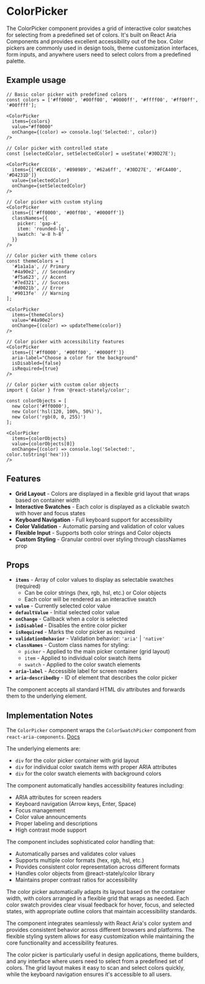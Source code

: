 

<Meta of={ColorPickerStories} />

# ColorPicker
The ColorPicker component provides a grid of interactive color swatches for selecting from a predefined set of colors. It's built on React Aria Components and provides excellent accessibility out of the box. Color pickers are commonly used in design tools, theme customization interfaces, form inputs, and anywhere users need to select colors from a predefined palette.

## Example usage
```tsx
// Basic color picker with predefined colors
const colors = ['#ff0000', '#00ff00', '#0000ff', '#ffff00', '#ff00ff', '#00ffff'];

<ColorPicker
  items={colors}
  value="#ff0000"
  onChange={(color) => console.log('Selected:', color)}
/>

// Color picker with controlled state
const [selectedColor, setSelectedColor] = useState('#30D27E');

<ColorPicker
  items={['#ECECE6', '#898989', '#62a6ff', '#30D27E', '#FCA400', '#D4231D']}
  value={selectedColor}
  onChange={setSelectedColor}
/>

// Color picker with custom styling
<ColorPicker
  items={['#ff0000', '#00ff00', '#0000ff']}
  classNames={{
    picker: 'gap-4',
    item: 'rounded-lg',
    swatch: 'w-8 h-8'
  }}
/>

// Color picker with theme colors
const themeColors = [
  '#1a1a1a', // Primary
  '#4a90e2', // Secondary
  '#f5a623', // Accent
  '#7ed321', // Success
  '#d0021b', // Error
  '#9013fe'  // Warning
];

<ColorPicker
  items={themeColors}
  value="#4a90e2"
  onChange={(color) => updateTheme(color)}
/>

// Color picker with accessibility features
<ColorPicker
  items={['#ff0000', '#00ff00', '#0000ff']}
  aria-label="Choose a color for the background"
  isDisabled={false}
  isRequired={true}
/>

// Color picker with custom color objects
import { Color } from '@react-stately/color';

const colorObjects = [
  new Color('#ff0000'),
  new Color('hsl(120, 100%, 50%)'),
  new Color('rgb(0, 0, 255)')
];

<ColorPicker
  items={colorObjects}
  value={colorObjects[0]}
  onChange={(color) => console.log('Selected:', color.toString('hex'))}
/>
```

## Features

* **Grid Layout** - Colors are displayed in a flexible grid layout that wraps based on container width
* **Interactive Swatches** - Each color is displayed as a clickable swatch with hover and focus states
* **Keyboard Navigation** - Full keyboard support for accessibility
* **Color Validation** - Automatic parsing and validation of color values
* **Flexible Input** - Supports both color strings and Color objects
* **Custom Styling** - Granular control over styling through classNames prop

<Canvas of={ColorPickerStories.Default} />

## Props

* **`items`** - Array of color values to display as selectable swatches (required)
  * Can be color strings (hex, rgb, hsl, etc.) or Color objects
  * Each color will be rendered as an interactive swatch
* **`value`** - Currently selected color value
* **`defaultValue`** - Initial selected color value
* **`onChange`** - Callback when a color is selected
* **`isDisabled`** - Disables the entire color picker
* **`isRequired`** - Marks the color picker as required
* **`validationBehavior`** - Validation behavior: `'aria'` | `'native'`
* **`classNames`** - Custom class names for styling:
  * `picker` - Applied to the main picker container (grid layout)
  * `item` - Applied to individual color swatch items
  * `swatch` - Applied to the color swatch elements
* **`aria-label`** - Accessible label for screen readers
* **`aria-describedby`** - ID of element that describes the color picker

The component accepts all standard HTML div attributes and forwards them to the underlying element.

## Implementation Notes
The `ColorPicker` component wraps the `ColorSwatchPicker` component from `react-aria-components`. [Docs](https://react-spectrum.adobe.com/react-spectrum/ColorSwatchPicker.html)

The underlying elements are:
- `div` for the color picker container with grid layout
- `div` for individual color swatch items with proper ARIA attributes
- `div` for the color swatch elements with background colors

The component automatically handles accessibility features including:
- ARIA attributes for screen readers
- Keyboard navigation (Arrow keys, Enter, Space)
- Focus management
- Color value announcements
- Proper labeling and descriptions
- High contrast mode support

The component includes sophisticated color handling that:
- Automatically parses and validates color values
- Supports multiple color formats (hex, rgb, hsl, etc.)
- Provides consistent color representation across different formats
- Handles color objects from @react-stately/color library
- Maintains proper contrast ratios for accessibility

The color picker automatically adapts its layout based on the container width, with colors arranged in a flexible grid that wraps as needed. Each color swatch provides clear visual feedback for hover, focus, and selected states, with appropriate outline colors that maintain accessibility standards.

The component integrates seamlessly with React Aria's color system and provides consistent behavior across different browsers and platforms. The flexible styling system allows for easy customization while maintaining the core functionality and accessibility features.

The color picker is particularly useful in design applications, theme builders, and any interface where users need to select from a predefined set of colors. The grid layout makes it easy to scan and select colors quickly, while the keyboard navigation ensures it's accessible to all users.
